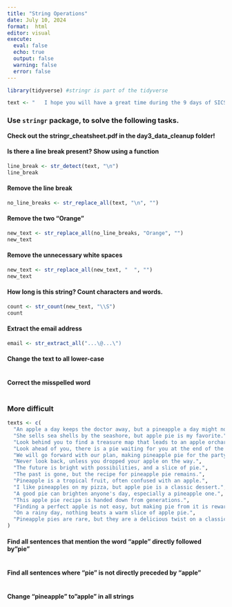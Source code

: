 ```yaml
---
title: "String Operations"
date: July 10, 2024
format:  html
editor: visual
execute: 
  eval: false
  echo: true
  output: false
  warning: false
  error: false
---
```


```r
library(tidyverse) #stringr is part of the tidyverse
```

```r
text <- "   I hope you will have a great time during the 9 days of SICSS-Berlin.  Orange  \nIf you have any suggestions for impovemend, feel free to tell us in person or via sicss.2023@wzb.eu.    Orange "
```

### Use `stringr` package, to solve the following tasks.

**Check out the stringr_cheatsheet.pdf in the day3_data_cleanup folder!**

#### Is there a line break present? Show using a function

```r
line_break <- str_detect(text, "\n")
line_break
```

#### Remove the line break

```r
no_line_breaks <- str_replace_all(text, "\n", "")
```

#### Remove the two "Orange"

```r
new_text <- str_replace_all(no_line_breaks, "Orange", "")
new_text
```

#### Remove the unnecessary white spaces

```r
new_text <- str_replace_all(new_text, "  ", "")
new_text
```

#### How long is this string? Count characters and words.

```r
count <- str_count(new_text, "\\S")
count
```

#### Extract the email address

```r
email <- str_extract_all("...\@...\")
```

#### Change the text to all lower-case

```r

```

#### Correct the misspelled word

```r

```

### More difficult

```r
texts <- c(
  "An apple a day keeps the doctor away, but a pineapple a day might not.",
  "She sells sea shells by the seashore, but apple pie is my favorite.",
  "Look behind you to find a treasure map that leads to an apple orchard.",
  "Look ahead of you, there is a pie waiting for you at the end of the road.",
  "We will go forward with our plan, making pineapple pie for the party.",
  "Never look back, unless you dropped your apple on the way.",
  "The future is bright with possibilities, and a slice of pie.",
  "The past is gone, but the recipe for pineapple pie remains.",
  "Pineapple is a tropical fruit, often confused with an apple.",
  "I like pineapples on my pizza, but apple pie is a classic dessert.",
  "A good pie can brighten anyone's day, especially a pineapple one.",
  "This apple pie recipe is handed down from generations.",
  "Finding a perfect apple is not easy, but making pie from it is rewarding.",
  "On a rainy day, nothing beats a warm slice of apple pie.",
  "Pineapple pies are rare, but they are a delicious twist on a classic dessert."
)
```

#### Find all sentences that mention the word "apple" directly followed by"pie"

```r

```

#### Find all sentences where "pie" is not directly preceded by "apple"

```r

```

#### Change "pineapple" to"apple" in all strings

```r

```
